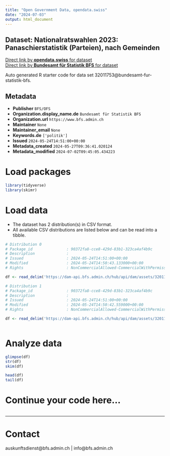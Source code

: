 ```yaml
---
title: "Open Government Data, opendata.swiss"
date: "2024-07-03"
output: html_document
---
```


## Dataset: Nationalratswahlen 2023: Panaschierstatistik (Parteien), nach Gemeinden



[Direct link by **opendata.swiss** for dataset](https://opendata.swiss/de/dataset/nationalratswahlen-2023-panaschierstatistik-parteien-nach-gemeinden)<br>
[Direct link by **Bundesamt für Statistik BFS** for dataset](https://www.bfs.admin.ch/asset/de/su-d-17.02.02.06.02.za.2023.c)

Auto generated R starter code for data set 32011753@bundesamt-fur-statistik-bfs.

## Metadata

- **Publisher** `BFS/OFS`
- **Organization.display_name.de** `Bundesamt für Statistik BFS`
- **Organization.url** `https://www.bfs.admin.ch`
- **Maintainer** `None`
- **Maintainer_email** `None`
- **Keywords.de** `['politik']`
- **Issued** `2024-05-24T14:51:00+00:00`
- **Metadata_created** `2024-05-27T09:36:41.020124`
- **Metadata_modified** `2024-07-02T09:45:05.434223`


# Load packages

```r

library(tidyverse)
library(skimr)

```

# Load data

-   The dataset has 2 distribution(s) in CSV format.
-   All available CSV distributions are listed below and can be read into a tibble.

```r

# Distribution 0
# Package_id               : 90372fa8-cce8-429d-83b1-323ca4af4b9c
# Description              : 
# Issued                   : 2024-05-24T14:51:00+00:00
# Modified                 : 2024-05-24T14:50:43.133000+00:00
# Rights                   : NonCommercialAllowed-CommercialWithPermission-ReferenceRequired

df <- read_delim('https://dam-api.bfs.admin.ch/hub/api/dam/assets/32011760/master')

# Distribution 1
# Package_id               : 90372fa8-cce8-429d-83b1-323ca4af4b9c
# Description              : 
# Issued                   : 2024-05-24T14:51:00+00:00
# Modified                 : 2024-05-24T14:50:42.559000+00:00
# Rights                   : NonCommercialAllowed-CommercialWithPermission-ReferenceRequired

df <- read_delim('https://dam-api.bfs.admin.ch/hub/api/dam/assets/32011765/master')



```

# Analyze data

```r

glimpse(df)
str(df)
skim(df)

head(df)
tail(df)

```

# Continue your code here...

```r

```

------------------------------------------------------------------------

# Contact

auskunftsdienst@bfs.admin.ch | info@bfs.admin.ch

